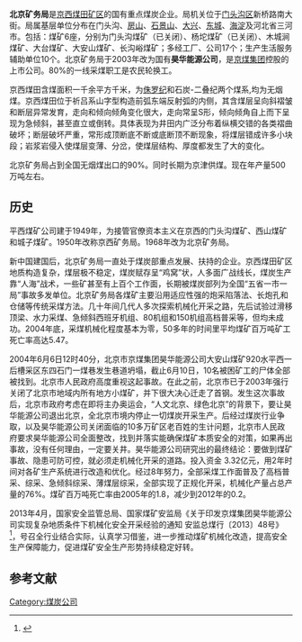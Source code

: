 '''北京矿务局'''是[[京西煤田矿区|京西煤田矿区]]的国有重点煤炭企业。局机关位于[[门头沟区|门头沟区]]新桥路南大街。局属基层单位分布在门头沟、[[房山|房山]]、[[石景山|石景山]]、[[大兴区|大兴]]、[[东城区_(北京市)|东城]]、[[海淀|海淀]]及河北省三河市。包括：煤矿6座，分别为门头沟煤矿（已关闭）、杨坨煤矿（已关闭）、木城涧煤矿、大台煤矿、大安山煤矿、长沟峪煤矿；多经工厂、公司17个；生产生活服务辅助单位10个。北京矿务局于2003年改为国有'''昊华能源公司'''，是[[京煤集团|京煤集团]]控股的上市公司。80%的一线采煤职工是农民轮换工。

京西煤田含煤面积一千余平方千米，为[[侏罗纪|侏罗纪]]和石炭-二叠纪两个煤系,均为无烟煤。京西煤田位于祈吕系山字型构造前弧东端反射弧的内侧，其含煤层呈向斜褶皱和断层异常发育，走向和倾向倾角变化很大，走向常呈S形，倾向倾角自上而下呈现为急倾斜，甚至直立或倒转。具体表现为井田内广泛分布着纵横交错的各类褶曲破坏；断层破坏严重，常形成顶断底不断或底断顶不断现象，将煤层错成许多小块段；岩浆岩侵入使煤层变薄、分岔，使煤层结构、厚度都发生了大的变化。

北京矿务局占到全国无烟煤出口的90%。同时长期为京津供煤。现在年产量500万吨左右。

==历史==
平西煤矿公司建于1949年，为接管官僚资本主义在京西的门头沟煤矿、西山煤矿和城子煤矿。1950年改称京西矿务局。1968年改为北京矿务局。

新中国建国后，北京矿务局一直处于煤炭部重点发展、扶持的企业。京西煤田矿区地质构造复杂，煤层极不稳定，煤炭赋存呈“鸡窝”状，人多面广战线长，煤炭生产靠“人海”战术，一些矿甚至有上百个工作面，长期被煤炭部列为全国“五省一市一局”事故多发单位。北京矿务局各煤矿主要沿用适应性强的炮采陷落法、长炮孔和仓储等传统采煤方法。几十年间几代人多次探索机械化开采之路，先后试验过滑移顶梁、水力采煤、急倾斜西班牙机组、80机组和150机组高档普采等，但均未成功。2004年底，采煤机械化程度基本为零，50多年的时间里平均煤矿百万吨矿工死亡率高达5.47。

2004年6月6日12时40分，北京市京煤集团昊华能源公司大安山煤矿920水平西一后槽采区东四石门一煤巷发生巷道坍塌，截止6月10日，10名被困矿工的尸体全部被找到。北京市人民政府高度重视这起事故。在此之前，北京市已于2003年强行关闭了北京市地域内所有地方小煤矿，并下很大决心迁走了首钢。发生这次事故后，北京市政府考虑在即将主办奥运会，“人文北京、绿色北京”的背景下，要让昊华能源公司退出北京，全北京市境内停止一切煤炭开采生产。后经过煤炭行业争取，以及昊华能源公司关闭面临的10多万矿区老百姓的生计问题，北京市人民政府要求昊华能源公司全面整改，找到并落实能确保煤矿本质安全的对策，如果再出事故，没有任何理由，一定要关井。昊华能源公司研究出的最终结论：要做到煤矿事故、隐患可防可控，就必须走机械化开采的道路。投入资金 3.32亿元，用2年时间对各矿生产系统进行改造和优化。经过8年努力，全部采煤工作面普及了高档普采、综采、急倾斜综采、薄煤层综采，全部实现了正规化开采，机械化产量占总产量的76%。煤矿百万吨死亡率由2005年的1.8，减少到2012年的0.2。 

2013年4月，国家安全监管总局、国家煤矿安监局《关于印发京煤集团昊华能源公司实现复杂地质条件下机械化安全开采经验的通知 安监总煤行〔2013〕48号》<ref>{{Cite web |url=http://www.safehoo.com/Laws/Notice/201305/310934.shtml |title=国家安全监管总局、国家煤矿安监局《关于印发京煤集团昊华能源公司实现复杂地质条件下机械化安全开采经验的通知 安监总煤行〔2013〕48号》 |accessdate=2013-08-12 |archive-date=2013-09-06 |archive-url=https://web.archive.org/web/20130906002718/http://safehoo.com/Laws/Notice/201305/310934.shtml |dead-url=no }}</ref>，号召全行业结合实际，认真学习借鉴，进一步推动煤矿机械化改造，提高安全生产保障能力，促进煤矿安全生产形势持续稳定好转。
==参考文献==
<references/>
[[Category:煤炭公司|Category:煤炭公司]]